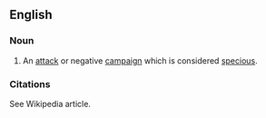 {{wikipedia}}
==English==
===Noun===
#{{US|politics}} An [[attack]] or negative [[campaign]] which is considered [[specious]].

===Citations===
See Wikipedia article.